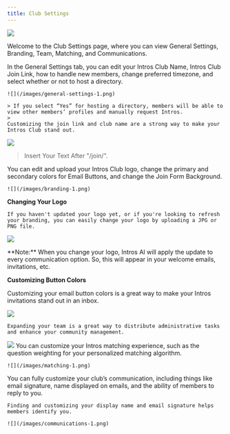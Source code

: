 ```yaml
---
title: Club Settings
---
```

![](/images/Club-Settings.png)

Welcome to the Club Settings page, where you can view General Settings, Branding, Team, Matching, and Communications. 

<Tabs>
  <Tab title="General Settings">
    In the General Settings tab, you can edit your Intros Club Name, Intros Club Join Link, how to handle new members, change preferred          timezone, and select whether or not to host a directory.

    ![](/images/general-settings-1.png)

    > If you select “Yes” for hosting a directory, members will be able to view other members’ profiles and manually request Intros.
    > 
    Customizing the join link and club name are a strong way to make your Intros Club stand out.

![](/images/changing-join-link-1.png)

 > Insert Your Text After "/join/".
  </Tab>
  <Tab title="Branding">
    You can edit and upload your Intros Club logo, change the primary and secondary colors for Email Buttons, and change the Join Form           Background. 

    ![](/images/branding-1.png)

**Changing Your Logo**

    If you haven't updated your logo yet, or if you're looking to refresh your branding, you can easily change your logo by uploading a JPG or PNG file.

![](/images/changing-your-logo-1-optim.png)

<Note>
**Note:** When you change your logo, Intros AI will apply the update to every communication option. So, this will appear in your welcome emails, invitations, etc.
</Note>

**Customizing Button Colors**

Customizing your email button colors is a great way to make your Intros invitations stand out in an inbox.

![](/images/button-colors-1.png)

  </Tab>
  <Tab title="Team">

    Expanding your team is a great way to distribute administrative tasks and enhance your community management.

![](/images/adding-team-members-1-optim.png)
  </Tab>
  <Tab title="Matching">
    You can customize your Intros matching experience, such as the question weighting for your personalized matching algorithm.

    ![](/images/matching-1.png)
  </Tab>
  <Tab title="Communications">
    You can fully customize your club’s communication, including things like email signature, name displayed on emails, and the ability of       members to reply to you.
    
    Finding and customizing your display name and email signature helps members identify you. 

    ![](/images/communications-1.png)
  </Tab>
</Tabs>
